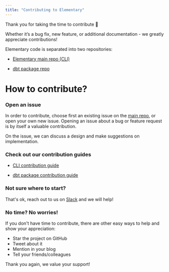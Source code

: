 ```yaml
---
title: "Contributing to Elementary"
---
```


Thank you for taking the time to contribute 🧡

Whether it’s a bug fix, new feature, or additional documentation - we greatly appreciate contributions!

Elementary code is separated into two repositories:

- [Elementary main repo (CLI)](https://github.com/elementary-data/elementary)

- [dbt package repo](https://github.com/elementary-data/dbt-data-reliability)

# How to contribute?

### Open an issue

In order to contribute, choose first an existing issue on the [main repo](https://github.com/elementary-data/elementary), or open your own new issue.
Opening an issue about a bug or feature request is by itself a valuable contribution.

On the issue, we can discuss a design and make suggestions on implementation.

### Check out our contribution guides

- [CLI contribution guide](https://github.com/elementary-data/elementary/blob/master/CONTRIBUTING.md)

- [dbt package contribution guide](https://github.com/elementary-data/dbt-data-reliability/blob/master/CONTRIBUTING.md)

### Not sure where to start?

That's ok, reach out to us on [Slack](https://join.slack.com/t/elementary-community/shared_invite/zt-1b9vogqmq-y~IRhc2396CbHNBXLsrXcA) and we will help!

### No time? No worries!

If you don't have time to contribute, there are other easy ways to help and show your appreciation:

- Star the project on GitHub
- Tweet about it
- Mention in your blog
- Tell your friends/colleagues

Thank you again, we value your support!
